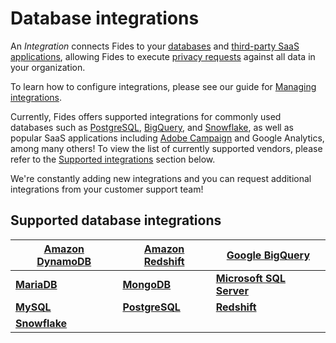 # Database integrations

An _Integration_ connects Fides to your [databases](/docs/user-guides/integrations/databases) and [third-party SaaS applications](/docs/user-guides/integrations/saas-integrations), allowing Fides to execute [privacy requests](/docs/user-guides/privacy-requests) against all data in your organization.

To learn how to configure integrations, please see our guide for [Managing integrations](/docs/user-guides/integrations).

Currently, Fides offers supported integrations for commonly used databases such as [PostgreSQL](/docs/user-guides/integrations/databases/postgresql), [BigQuery](/docs/user-guides/integrations/databases/bigquery), and [Snowflake](/docs/user-guides/integrations/databases/snowflake), as well as popular SaaS applications including [Adobe Campaign](/docs/user-guides/integrations/saas-integrations/adobe-campaign) and Google Analytics, among many others! To view the list of currently supported vendors, please refer to the [Supported integrations](#supported_database_integrations) section below.

We're constantly adding new integrations and you can request additional integrations from your customer support team!

## Supported database integrations

| [**Amazon DynamoDB**](/docs/user-guides/integrations/databases/dynamodb) | [**Amazon Redshift**](/docs/user-guides/integrations/databases/redshift) | [**Google BigQuery**](/docs/user-guides/integrations/databases/bigquery) | 
| ------------ | ------------ | ------------ | 
| [**MariaDB**](/docs/user-guides/integrations/databases/mariadb) | [**MongoDB**](/docs/user-guides/integrations/databases/mongodb) | [**Microsoft SQL Server**](/docs/user-guides/integrations/databases/mssql) | 
| [**MySQL**](/docs/user-guides/integrations/databases/mysql) | [**PostgreSQL**](/docs/user-guides/integrations/databases/postgresql) | [**Redshift**](/docs/user-guides/integrations/databases/redshift) |
| [**Snowflake**](/docs/user-guides/integrations/databases/snowflake) | 
